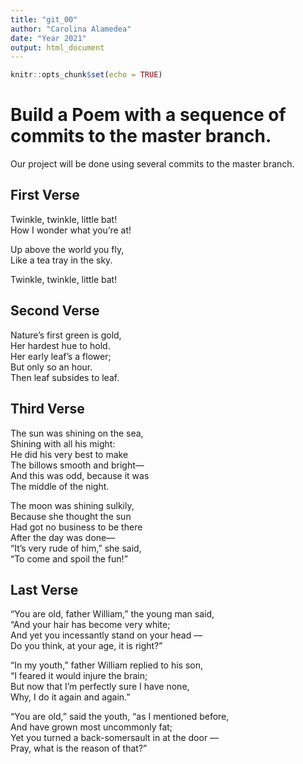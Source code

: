 ```yaml
---
title: "git_00"
author: "Carolina Alamedea"
date: "Year 2021"
output: html_document
---
```


```r
knitr::opts_chunk$set(echo = TRUE)
```
# Build a Poem with a sequence of commits to the master branch.
Our project will be done using several commits to the master branch.
<!-- Do not modify or change any text in "!--" bracketed areas such as this --- these are instructions to
you, if you change any of this the git program will notice it and compromise your git merging strategy !-->

## First Verse 
<!--Put the first five lines of a poem by Lewis Carrol in this section!-->
Twinkle, twinkle, little bat!  
How I wonder what you're at!  
  
Up above the world you fly,  
Like a tea tray in the sky.  
  
Twinkle, twinkle, little bat!  

## Second Verse
<!--Put the first five lines of a poem by Robert Frost here!-->
Nature’s first green is gold,  
Her hardest hue to hold.  
Her early leaf’s a flower;  
But only so an hour.  
Then leaf subsides to leaf.  

## Third Verse
<!--Put the first two verses of The Walrus and the Carpenter here!-->
The sun was shining on the sea,  
   Shining with all his might:  
He did his very best to make  
   The billows smooth and bright—  
And this was odd, because it was  
   The middle of the night.  
  
The moon was shining sulkily,  
   Because she thought the sun  
Had got no business to be there  
   After the day was done—  
"It's very rude of him," she said,  
   "To come and spoil the fun!"  

## Last Verse
<!--Put a short poem of your choice 8-20 lines,here!-->
"You are old, father William," the young man said,  
    "And your hair has become very white;  
  And yet you incessantly stand on your head —  
    Do you think, at your age, it is right?"  
  
  "In my youth," father William replied to his son,  
    "I feared it would injure the brain;  
  But now that I'm perfectly sure I have none,  
    Why, I do it again and again."  
  
  "You are old," said the youth, "as I mentioned before,  
    And have grown most uncommonly fat;  
  Yet you turned a back-somersault in at the door —  
    Pray, what is the reason of that?"  